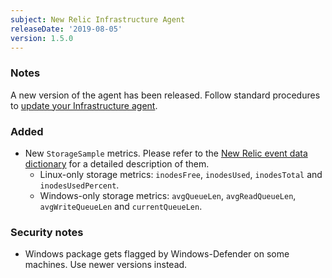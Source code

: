 ```yaml
---
subject: New Relic Infrastructure Agent
releaseDate: '2019-08-05'
version: 1.5.0
---
```


### Notes

A new version of the agent has been released. Follow standard procedures to [update your Infrastructure agent](/docs/infrastructure/new-relic-infrastructure/installation/update-infrastructure-agent).

### Added

* New `StorageSample` metrics. Please refer to the [New Relic event data dictionary](https://docs.newrelic.com/attribute-dictionary) for a detailed description of them.
  * Linux-only storage metrics: `inodesFree`, `inodesUsed`, `inodesTotal` and `inodesUsedPercent`.
  * Windows-only storage metrics: `avgQueueLen`, `avgReadQueueLen`, `avgWriteQueueLen` and `currentQueueLen`.

### Security notes

* Windows package gets flagged by Windows-Defender on some machines. Use newer versions instead.
